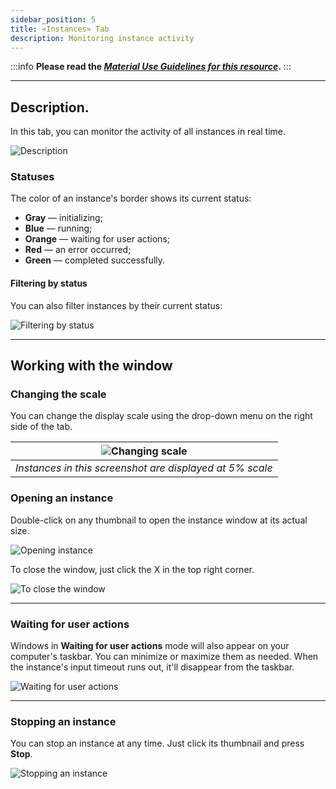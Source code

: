 ```yaml
---
sidebar_position: 5
title: «Instances» Tab
description: Monitoring instance activity
---
```

:::info **Please read the [*Material Use Guidelines for this resource*](../Disclaimer).**
:::
_______________________________________________
## Description.
In this tab, you can monitor the activity of all instances in real time.

![Description](./assets/Instance/Instance_pic1.png)

### Statuses
The color of an instance's border shows its current status:
- **Gray** — initializing;
- **Blue** — running;
- **Orange** — waiting for user actions;
- **Red** — an error occurred;
- **Green** — completed successfully.

#### Filtering by status
You can also filter instances by their current status:

![Filtering by status](./assets/Instance/Instance_pic2.gif)
_______________________________________________
## Working with the window
### Changing the scale
You can change the display scale using the drop-down menu on the right side of the tab.

| ![Changing scale](./assets/Instance/Instance_pic3.png)    |
| :--------: |
| *Instances in this screenshot are displayed at 5% scale*  |

### Opening an instance
Double-click on any thumbnail to open the instance window at its actual size.

![Opening instance](./assets/Instance/Instance_pic4.gif)

To close the window, just click the X in the top right corner.

![To close the window](./assets/Instance/Instance_pic5.png)
_______________________________________________
### Waiting for user actions
Windows in **Waiting for user actions** mode will also appear on your computer's taskbar. You can minimize or maximize them as needed. When the instance's input timeout runs out, it'll disappear from the taskbar.

![Waiting for user actions](./assets/Instance/Instance_pic6.png)
_______________________________________________
### Stopping an instance
You can stop an instance at any time. Just click its thumbnail and press **Stop**.

![Stopping an instance](./assets/Instance/Instance_pic7.png)